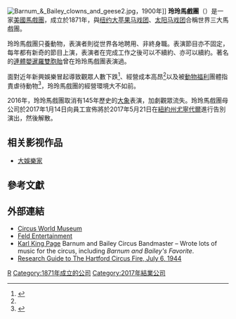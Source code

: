 {{Infobox company
| name             = 玲玲兄弟與巴拿姆貝理馬戲團
| company_name_en  = Ringling Bros. and Barnum & Bailey Circus
| logo             = Ringling Bros. Logo.png
| type             = 
| foundation       = 1871年4月10日
| defunct          = 2017年5月21日 
| founder          = {{link-en|玲玲兄弟|Ringling brothers}}
| location_city    = {{USA}}[[佛羅里達州|佛羅里達州]]{{link-en|伊靈頓|Ellenton, Florida}}
| area_served      = 
| key_people       = 
| industry         = 
| products         =
| services         =
| num_employees    = 
| revenue          = 
| divisions        = 
| subsid           = 
| website          = {{URL|https://www.ringling.com}}
| intl             = 
}}
[[File:Barnum_&_Bailey_clowns_and_geese2.jpg|thumb]]，1900年]]
'''玲玲馬戲團'''（{{lang-en|Ringling Bros. and Barnum & Bailey Circus}}）是一家[[美國|美國]][[馬戲團|馬戲團]]，成立於1871年，與[[纽约大苹果马戏团|纽约大苹果马戏团]]、[[太阳马戏团|太阳马戏团]]合稱世界三大馬戲團。

玲玲馬戲團只養動物，表演者則從世界各地聘用、非終身職。表演節目亦不固定，每年都有新奇的節目上演，表演者在完成工作之後可以不續約、亦可以續約。著名的[[連體嬰|連體嬰]][[暹羅雙胞胎|暹羅雙胞胎]]曾在玲玲馬戲團表演過。

面對近年新興娛樂冒起導致觀眾人數下跌<ref name="appledaily20170115">{{Cite news |url=http://hk.apple.nextmedia.com/realtime/international/20170115/56175706 |title=【隨時代結束】玲玲馬戲團將散班 5月舉行告別演出  |work=[[蘋果日報_(香港)|蘋果日報 (香港)]] |date=2017年1月15日}}</ref>、經營成本高昂<ref name="appledaily20170115"/>以及被[[動物福利|動物福利]]團體指責虐待動物<ref>{{Cite news |url= |title=美國玲玲馬戲團5月巡演後解散 多數員工將被解僱 |work=[[無綫新聞|無綫新聞]] |date=2017年1月15日}}</ref>，玲玲馬戲團的經營環境大不如前。

2016年，玲玲馬戲團取消有145年歷史的[[大象|大象]]表演，加劇觀眾流失。玲玲馬戲團母公司於2017年1月14日向員工宣佈將於2017年5月21日在[[紐約州|紐約州]][[尤寧戴爾|尤寧代爾]]進行告別演出，然後解散。

== 相关影视作品 ==
*[[大娛樂家_(電影)|大娛樂家]]
==參考文獻==
{{Reflist}}

==外部連結==
*[http://www.wisconsinhistory.org/circusworld Circus World Museum] {{Wayback|url=http://www.wisconsinhistory.org/circusworld |date=20081008041738 }}
*[http://www.feldentertainment.com Feld Entertainment] {{Wayback|url=http://www.feldentertainment.com/ |date=20200905212609 }}
*[http://KarlKing.us Karl King Page] {{Wayback|url=http://karlking.us/ |date=20200817225212 }} Barnum and Bailey Circus Bandmaster – Wrote lots of music for the circus, including ''Barnum and Bailey's Favorite''.
*[http://www.cslib.org/circusfire.htm Research Guide to The Hartford Circus Fire, July 6, 1944] {{Wayback|url=http://www.cslib.org/circusfire.htm |date=20100204052032 }}

[[Category:馬戲團|R]]
[[Category:1871年成立的公司|Category:1871年成立的公司]]
[[Category:2017年結業公司|Category:2017年結業公司]]